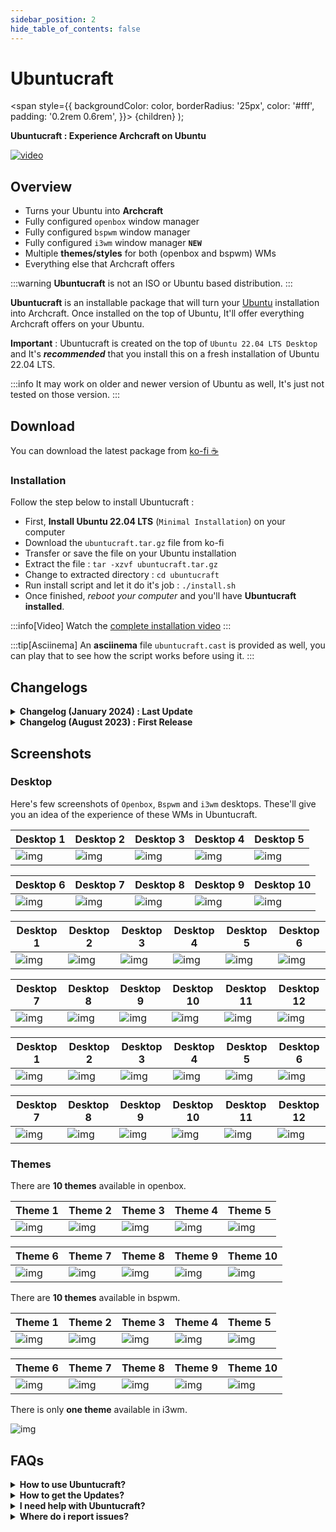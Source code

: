 ```yaml
---
sidebar_position: 2
hide_table_of_contents: false
---
```


# Ubuntucraft

<!-- Theme ---------------------------------------- -->
<!-- Tabs -->

<!-- Badges -->
  <span
    style={{
      backgroundColor: color,
      borderRadius: '25px',
      color: '#fff',
      padding: '0.2rem 0.6rem',
    }}>
    {children}
  </span>
);

<!-- Add your stuff after this -------------------- -->

**Ubuntucraft : Experience Archcraft on Ubuntu**

[![video](https://raw.githubusercontent.com/archcraft-os/misc-files/main/archcraftify/ubuntucraft/main.gif)](https://youtu.be/nTnqDM8qNTk)

## Overview

- Turns your Ubuntu into **Archcraft**
- Fully configured `openbox` window manager
- Fully configured `bspwm` window manager
- Fully configured `i3wm` window manager **`NEW`**
- Multiple **themes/styles** for both (openbox and bspwm) WMs
- Everything else that Archcraft offers

:::warning
**Ubuntucraft** is not an ISO or Ubuntu based distribution.
:::

**Ubuntucraft** is an installable package that will turn your [Ubuntu](https://ubuntu.com/) installation into Archcraft. Once installed on the top of Ubuntu, It'll offer everything Archcraft offers on your Ubuntu.

**Important** : Ubuntucraft is created on the top of `Ubuntu 22.04 LTS Desktop` and It's ***recommended*** that you install this on a fresh installation of Ubuntu 22.04 LTS.

:::info
It may work on older and newer version of Ubuntu as well, It's just not tested on those version.
:::

<!-- Download ------------------------------------- -->

## Download

You can download the latest package from <Highlight color="#50545b"><a href="https://ko-fi.com/s/1d8e3409a8" target="_blank">ko-fi ☕</a></Highlight>

### Installation

Follow the step below to install Ubuntucraft :

- First, **Install Ubuntu 22.04 LTS** (`Minimal Installation`)  on your computer
- Download the `ubuntucraft.tar.gz` file from ko-fi
- Transfer or save the file on your Ubuntu installation
- Extract the file : `tar -xzvf ubuntucraft.tar.gz`
- Change to extracted directory : `cd ubuntucraft`
- Run install script and let it do it's job : `./install.sh`
- Once finished, _reboot your computer_ and you'll have **Ubuntucraft installed**.

:::info[Video]
Watch the [complete installation video](https://youtu.be/nTnqDM8qNTk)
:::

:::tip[Asciinema]
An **asciinema** file `ubuntucraft.cast` is provided as well, you can play that to see how the script works before using it.
:::

<!-- Changelogs ----------------------------------- -->

## Changelogs

<details>
<summary><b>Changelog (January 2024) : Last Update</b></summary>

**Date** : `January 14th, 2024`

- Added `i3wm` window manager
- Migrated alacritty config to `toml`
- Updated scripts related to alacritty
- Fixed some pipemenus for `openbox`
- Added better multi-monitor config in `bspwm`
- `python2` is no longer a dependency
- Bug fixes, etc

</details>

<details>
<summary><b>Changelog (August 2023) : First Release</b></summary>

**Date** : `August 29th, 2023`

- Released Ubuntucraft

</details>

<!-- Screenshots ---------------------------------- -->

## Screenshots

### Desktop

Here's few screenshots of `Openbox`, `Bspwm` and `i3wm` desktops. These'll give you an idea of the experience of these WMs in Ubuntucraft. 

<Tabs>

<TabItem value="wm_1" label="Openbox" default>

|Desktop 1|Desktop 2|Desktop 3|Desktop 4|Desktop 5|
|---|---|---|---|---|
|![img](https://raw.githubusercontent.com/archcraft-os/misc-files/main/archcraftify/ubuntucraft/openbox/desktop/desktop_1.png)|![img](https://raw.githubusercontent.com/archcraft-os/misc-files/main/archcraftify/ubuntucraft/openbox/desktop/desktop_2.png)|![img](https://raw.githubusercontent.com/archcraft-os/misc-files/main/archcraftify/ubuntucraft/openbox/desktop/desktop_3.png)|![img](https://raw.githubusercontent.com/archcraft-os/misc-files/main/archcraftify/ubuntucraft/openbox/desktop/desktop_4.png)|![img](https://raw.githubusercontent.com/archcraft-os/misc-files/main/archcraftify/ubuntucraft/openbox/desktop/desktop_5.png)|

|Desktop 6|Desktop 7|Desktop 8|Desktop 9|Desktop 10|
|---|---|---|---|---|
|![img](https://raw.githubusercontent.com/archcraft-os/misc-files/main/archcraftify/ubuntucraft/openbox/desktop/desktop_6.png)|![img](https://raw.githubusercontent.com/archcraft-os/misc-files/main/archcraftify/ubuntucraft/openbox/desktop/desktop_7.png)|![img](https://raw.githubusercontent.com/archcraft-os/misc-files/main/archcraftify/ubuntucraft/openbox/desktop/desktop_8.png)|![img](https://raw.githubusercontent.com/archcraft-os/misc-files/main/archcraftify/ubuntucraft/openbox/desktop/desktop_9.png)|![img](https://raw.githubusercontent.com/archcraft-os/misc-files/main/archcraftify/ubuntucraft/openbox/desktop/desktop_10.png)|
</TabItem>

<TabItem value="wm_2" label="Bspwm" default>

|Desktop 1|Desktop 2|Desktop 3|Desktop 4|Desktop 5|Desktop 6|
|---|---|---|---|---|---|
|![img](https://raw.githubusercontent.com/archcraft-os/misc-files/main/archcraftify/ubuntucraft/bspwm/desktop/desktop_1.png)|![img](https://raw.githubusercontent.com/archcraft-os/misc-files/main/archcraftify/ubuntucraft/bspwm/desktop/desktop_2.png)|![img](https://raw.githubusercontent.com/archcraft-os/misc-files/main/archcraftify/ubuntucraft/bspwm/desktop/desktop_3.png)|![img](https://raw.githubusercontent.com/archcraft-os/misc-files/main/archcraftify/ubuntucraft/bspwm/desktop/desktop_4.png)|![img](https://raw.githubusercontent.com/archcraft-os/misc-files/main/archcraftify/ubuntucraft/bspwm/desktop/desktop_5.png)|![img](https://raw.githubusercontent.com/archcraft-os/misc-files/main/archcraftify/ubuntucraft/bspwm/desktop/desktop_6.png)|

|Desktop 7|Desktop 8|Desktop 9|Desktop 10|Desktop 11|Desktop 12|
|---|---|---|---|---|---|
|![img](https://raw.githubusercontent.com/archcraft-os/misc-files/main/archcraftify/ubuntucraft/bspwm/desktop/desktop_7.png)|![img](https://raw.githubusercontent.com/archcraft-os/misc-files/main/archcraftify/ubuntucraft/bspwm/desktop/desktop_8.png)|![img](https://raw.githubusercontent.com/archcraft-os/misc-files/main/archcraftify/ubuntucraft/bspwm/desktop/desktop_9.png)|![img](https://raw.githubusercontent.com/archcraft-os/misc-files/main/archcraftify/ubuntucraft/bspwm/desktop/desktop_10.png)|![img](https://raw.githubusercontent.com/archcraft-os/misc-files/main/archcraftify/ubuntucraft/bspwm/desktop/desktop_11.png)|![img](https://raw.githubusercontent.com/archcraft-os/misc-files/main/archcraftify/ubuntucraft/bspwm/desktop/desktop_12.png)|

</TabItem>

<TabItem value="wm_3" label="i3wm" default>

|Desktop 1|Desktop 2|Desktop 3|Desktop 4|Desktop 5|Desktop 6|
|---|---|---|---|---|---|
|![img](https://raw.githubusercontent.com/archcraft-os/misc-files/main/archcraftify/ubuntucraft/i3wm/desktop/desktop_1.png)|![img](https://raw.githubusercontent.com/archcraft-os/misc-files/main/archcraftify/ubuntucraft/i3wm/desktop/desktop_2.png)|![img](https://raw.githubusercontent.com/archcraft-os/misc-files/main/archcraftify/ubuntucraft/i3wm/desktop/desktop_3.png)|![img](https://raw.githubusercontent.com/archcraft-os/misc-files/main/archcraftify/ubuntucraft/i3wm/desktop/desktop_4.png)|![img](https://raw.githubusercontent.com/archcraft-os/misc-files/main/archcraftify/ubuntucraft/i3wm/desktop/desktop_5.png)|![img](https://raw.githubusercontent.com/archcraft-os/misc-files/main/archcraftify/ubuntucraft/i3wm/desktop/desktop_6.png)|

|Desktop 7|Desktop 8|Desktop 9|Desktop 10|Desktop 11|Desktop 12|
|---|---|---|---|---|---|
|![img](https://raw.githubusercontent.com/archcraft-os/misc-files/main/archcraftify/ubuntucraft/i3wm/desktop/desktop_7.png)|![img](https://raw.githubusercontent.com/archcraft-os/misc-files/main/archcraftify/ubuntucraft/i3wm/desktop/desktop_8.png)|![img](https://raw.githubusercontent.com/archcraft-os/misc-files/main/archcraftify/ubuntucraft/i3wm/desktop/desktop_9.png)|![img](https://raw.githubusercontent.com/archcraft-os/misc-files/main/archcraftify/ubuntucraft/i3wm/desktop/desktop_10.png)|![img](https://raw.githubusercontent.com/archcraft-os/misc-files/main/archcraftify/ubuntucraft/i3wm/desktop/desktop_11.png)|![img](https://raw.githubusercontent.com/archcraft-os/misc-files/main/archcraftify/ubuntucraft/i3wm/desktop/desktop_12.png)|

</TabItem>

</Tabs>

### Themes

<Tabs>

<TabItem value="wm_1" label="Openbox" default>

There are **10 themes** available in openbox.

|Theme 1|Theme 2|Theme 3|Theme 4|Theme 5|
|---|---|---|---|---|
|![img](https://raw.githubusercontent.com/archcraft-os/misc-files/main/archcraftify/ubuntucraft/openbox/themes/theme_1.png)|![img](https://raw.githubusercontent.com/archcraft-os/misc-files/main/archcraftify/ubuntucraft/openbox/themes/theme_2.png)|![img](https://raw.githubusercontent.com/archcraft-os/misc-files/main/archcraftify/ubuntucraft/openbox/themes/theme_3.png)|![img](https://raw.githubusercontent.com/archcraft-os/misc-files/main/archcraftify/ubuntucraft/openbox/themes/theme_4.png)|![img](https://raw.githubusercontent.com/archcraft-os/misc-files/main/archcraftify/ubuntucraft/openbox/themes/theme_5.png)|

|Theme 6|Theme 7|Theme 8|Theme 9|Theme 10|
|---|---|---|---|---|
|![img](https://raw.githubusercontent.com/archcraft-os/misc-files/main/archcraftify/ubuntucraft/openbox/themes/theme_6.png)|![img](https://raw.githubusercontent.com/archcraft-os/misc-files/main/archcraftify/ubuntucraft/openbox/themes/theme_7.png)|![img](https://raw.githubusercontent.com/archcraft-os/misc-files/main/archcraftify/ubuntucraft/openbox/themes/theme_8.png)|![img](https://raw.githubusercontent.com/archcraft-os/misc-files/main/archcraftify/ubuntucraft/openbox/themes/theme_9.png)|![img](https://raw.githubusercontent.com/archcraft-os/misc-files/main/archcraftify/ubuntucraft/openbox/themes/theme_10.png)|

</TabItem>

<TabItem value="wm_2" label="Bspwm" default>

There are **10 themes** available in bspwm.

|Theme 1|Theme 2|Theme 3|Theme 4|Theme 5|
|---|---|---|---|---|
|![img](https://raw.githubusercontent.com/archcraft-os/misc-files/main/archcraftify/ubuntucraft/bspwm/themes/theme_1.png)|![img](https://raw.githubusercontent.com/archcraft-os/misc-files/main/archcraftify/ubuntucraft/bspwm/themes/theme_2.png)|![img](https://raw.githubusercontent.com/archcraft-os/misc-files/main/archcraftify/ubuntucraft/bspwm/themes/theme_3.png)|![img](https://raw.githubusercontent.com/archcraft-os/misc-files/main/archcraftify/ubuntucraft/bspwm/themes/theme_4.png)|![img](https://raw.githubusercontent.com/archcraft-os/misc-files/main/archcraftify/ubuntucraft/bspwm/themes/theme_5.png)|

|Theme 6|Theme 7|Theme 8|Theme 9|Theme 10|
|---|---|---|---|---|
|![img](https://raw.githubusercontent.com/archcraft-os/misc-files/main/archcraftify/ubuntucraft/bspwm/themes/theme_6.png)|![img](https://raw.githubusercontent.com/archcraft-os/misc-files/main/archcraftify/ubuntucraft/bspwm/themes/theme_7.png)|![img](https://raw.githubusercontent.com/archcraft-os/misc-files/main/archcraftify/ubuntucraft/bspwm/themes/theme_8.png)|![img](https://raw.githubusercontent.com/archcraft-os/misc-files/main/archcraftify/ubuntucraft/bspwm/themes/theme_9.png)|![img](https://raw.githubusercontent.com/archcraft-os/misc-files/main/archcraftify/ubuntucraft/bspwm/themes/theme_10.png)|

</TabItem>

<TabItem value="wm_3" label="i3wm" default>

There is only **one theme** available in i3wm.

![img](https://raw.githubusercontent.com/archcraft-os/misc-files/main/archcraftify/ubuntucraft/i3wm/desktop/desktop_1.png)

</TabItem>
</Tabs>

<!-- FAQs ----------------------------------------- -->

## FAQs

<details>
<summary><b>How to use Ubuntucraft?</b></summary>

For any help with Configurations and Keybindings, visit the respective window manager's page.

**Openbox :** [`Here`](/docs/window-managers/stacking-wm/openbox) <br/>
**Bspwm :** [`Here`](/docs/window-managers/tiling-wm/bspwm) <br/>
**i3wm :** [`Here`](/docs/window-managers/tiling-wm/i3wm)

</details>

<details>
<summary><b>How to get the Updates?</b></summary>

Follow the steps below to get updates (or re-download files):
- Login to you Ko-fi account
- Go to your `Ko-fi Payments History`
- Select the purchases you've made
- Click on `View Details`
- Then, Click on `View Content` to download the updated files.

</details>

<details>
<summary><b>I need help with Ubuntucraft?</b></summary>

The best places to get help quickly are **Archcraft Communities**. So join them and ask for help there. The links are in footer section of this wiki.

If you face any issue with this, Email me at **adi1090x@gmail.com** and feel free to ask for help.

</details>

<details>
<summary><b>Where do i report issues?</b></summary>

Have you found any bug and want to report it, Open an issue on [Github](https://github.com/archcraft-os/ubuntucraft/issues)

</details>

